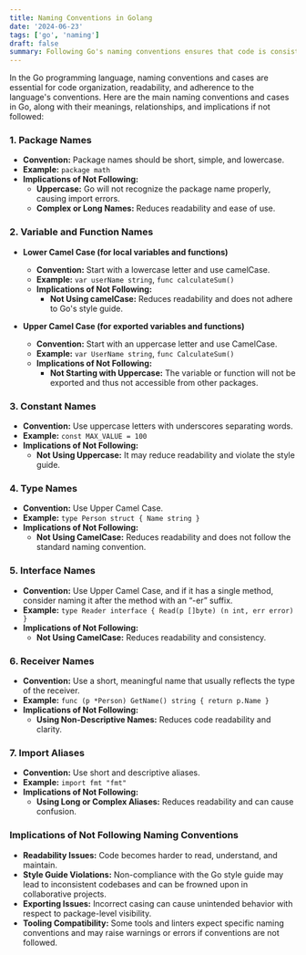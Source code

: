 ```yaml
---
title: Naming Conventions in Golang
date: '2024-06-23'
tags: ['go', 'naming']
draft: false
summary: Following Go's naming conventions ensures that code is consistent, readable, and maintainable. It also helps in avoiding visibility issues for package-level variables and functions. While Go does not enforce all these naming conventions at the language level, adherence to these conventions is strongly encouraged by the Go community and style guides.
---
```


In the Go programming language, naming conventions and cases are essential for code organization, readability, and adherence to the language's conventions. Here are the main naming conventions and cases in Go, along with their meanings, relationships, and implications if not followed:

### 1. **Package Names**

- **Convention:** Package names should be short, simple, and lowercase.
- **Example:** `package math`
- **Implications of Not Following:**
  - **Uppercase:** Go will not recognize the package name properly, causing import errors.
  - **Complex or Long Names:** Reduces readability and ease of use.

### 2. **Variable and Function Names**

- **Lower Camel Case (for local variables and functions)**

  - **Convention:** Start with a lowercase letter and use camelCase.
  - **Example:** `var userName string`, `func calculateSum()`
  - **Implications of Not Following:**
    - **Not Using camelCase:** Reduces readability and does not adhere to Go's style guide.

- **Upper Camel Case (for exported variables and functions)**
  - **Convention:** Start with an uppercase letter and use CamelCase.
  - **Example:** `var UserName string`, `func CalculateSum()`
  - **Implications of Not Following:**
    - **Not Starting with Uppercase:** The variable or function will not be exported and thus not accessible from other packages.

### 3. **Constant Names**

- **Convention:** Use uppercase letters with underscores separating words.
- **Example:** `const MAX_VALUE = 100`
- **Implications of Not Following:**
  - **Not Using Uppercase:** It may reduce readability and violate the style guide.

### 4. **Type Names**

- **Convention:** Use Upper Camel Case.
- **Example:** `type Person struct { Name string }`
- **Implications of Not Following:**
  - **Not Using CamelCase:** Reduces readability and does not follow the standard naming convention.

### 5. **Interface Names**

- **Convention:** Use Upper Camel Case, and if it has a single method, consider naming it after the method with an “-er” suffix.
- **Example:** `type Reader interface { Read(p []byte) (n int, err error) }`
- **Implications of Not Following:**
  - **Not Using CamelCase:** Reduces readability and consistency.

### 6. **Receiver Names**

- **Convention:** Use a short, meaningful name that usually reflects the type of the receiver.
- **Example:** `func (p *Person) GetName() string { return p.Name }`
- **Implications of Not Following:**
  - **Using Non-Descriptive Names:** Reduces code readability and clarity.

### 7. **Import Aliases**

- **Convention:** Use short and descriptive aliases.
- **Example:** `import fmt "fmt"`
- **Implications of Not Following:**
  - **Using Long or Complex Aliases:** Reduces readability and can cause confusion.

### Implications of Not Following Naming Conventions

- **Readability Issues:** Code becomes harder to read, understand, and maintain.
- **Style Guide Violations:** Non-compliance with the Go style guide may lead to inconsistent codebases and can be frowned upon in collaborative projects.
- **Exporting Issues:** Incorrect casing can cause unintended behavior with respect to package-level visibility.
- **Tooling Compatibility:** Some tools and linters expect specific naming conventions and may raise warnings or errors if conventions are not followed.
